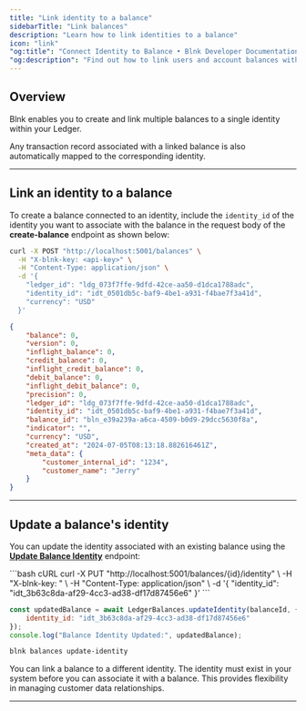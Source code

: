 ```yaml
---
title: "Link identity to a balance"
sidebarTitle: "Link balances"
description: "Learn how to link identities to a balance"
icon: "link"
"og:title": "Connect Identity to Balance • Blnk Developer Documentation"
"og:description": "Find out how to link users and account balances within Blnk to enhance data accuracy and traceability"
---
```



## Overview

Blnk enables you to create and link multiple balances to a single identity within your Ledger. 

Any transaction record associated with a linked balance is also automatically mapped to the corresponding identity.

---

## Link an identity to a balance

To create a balance connected to an identity, include the `identity_id` of the identity you want to associate with the balance in the request body of the **create-balance** endpoint as shown below:

```bash cURL
curl -X POST "http://localhost:5001/balances" \
  -H "X-blnk-key: <api-key>" \
  -H "Content-Type: application/json" \
  -d '{
    "ledger_id": "ldg_073f7ffe-9dfd-42ce-aa50-d1dca1788adc",
    "identity_id": "idt_0501db5c-baf9-4be1-a931-f4bae7f3a41d",
    "currency": "USD"
  }'
```

```json Response {11}
{
    "balance": 0,
    "version": 0,
    "inflight_balance": 0,
    "credit_balance": 0,
    "inflight_credit_balance": 0,
    "debit_balance": 0,
    "inflight_debit_balance": 0,
    "precision": 0,
    "ledger_id": "ldg_073f7ffe-9dfd-42ce-aa50-d1dca1788adc",
    "identity_id": "idt_0501db5c-baf9-4be1-a931-f4bae7f3a41d",
    "balance_id": "bln_e39a239a-a6ca-4509-b0d9-29dcc5630f8a",
    "indicator": "",
    "currency": "USD",
    "created_at": "2024-07-05T08:13:18.882616461Z",
    "meta_data": {
        "customer_internal_id": "1234",
        "customer_name": "Jerry"
    }
}
```

---

## Update a balance's identity

You can update the identity associated with an existing balance using the [**Update Balance Identity**](/reference/update-balance-identity) endpoint:

<CodeGroup>
```bash cURL
curl -X PUT "http://localhost:5001/balances/{id}/identity" \
  -H "X-blnk-key: <api-key>" \
  -H "Content-Type: application/json" \
  -d '{
    "identity_id": "idt_3b63c8da-af29-4cc3-ad38-df17d87456e6"
  }'
```

```javascript TypeScript
const updatedBalance = await LedgerBalances.updateIdentity(balanceId, {
    identity_id: "idt_3b63c8da-af29-4cc3-ad38-df17d87456e6"
});
console.log("Balance Identity Updated:", updatedBalance);
```

```bash Blnk CLI
blnk balances update-identity
```
</CodeGroup>

<Tip>
You can link a balance to a different identity. The identity must exist in your system before you can associate it with a balance. This provides flexibility in managing customer data relationships.
</Tip>

---

<NeedHelp />